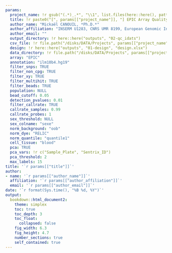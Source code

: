 ```yaml
---
params:
  project_name: !r gsub("(.*)_.*", "\\1", list.files(here::here(), pattern = ".Rproj$"))
  title: !r paste0("[", params[["project_name"]], "] EPIC Array Quality-Control")
  author_name: "Mickaël CANOUIL, *Ph.D.*"
  author_affiliation: "INSERM U1283, CNRS UMR 8199, European Genomic Institute for Diabetes (EGID), Institut Pasteur de Lille, University of Lille, Lille University Hospital, Lille, F-59000, France."
  author_email: ""
  output_directory: !r here::here("outputs", "02-qc_idats")
  csv_file: !r file.path("/disks/DATA/Projects", params[["project_name"]], "EPIC/Ssample_sheet.csv")
  design: !r here::here("outputs", "01-design", "design.xlsx")
  data_directory: !r file.path("/disks/DATA/Projects", params[["project_name"]], "EPIC/idats/")
  array: "EPIC"
  annotation: "ilm10b4.hg19"
  filter_snps: TRUE
  filter_non_cpg: TRUE
  filter_xy: TRUE
  filter_multihit: TRUE
  filter_beads: TRUE
  population: NULL
  bead_cutoff: 0.05
  detection_pvalues: 0.01
  filter_callrate: TRUE
  callrate_samples: 0.99
  callrate_probes: 1
  sex_threshold: NULL 
  sex_colname: "sexe"
  norm_background: "oob"
  norm_dye: "RELIC"
  norm_quantile: "quantile1" 
  cell_tissue: "blood"
  pca: TRUE
  pca_vars: !r c("Sample_Plate", "Sentrix_ID")
  pca_threshold: 2
  max_labels: 15
title: '`r params[["title"]]`'
author:
- name: '`r params[["author_name"]]`'
  affiliation: '`r params[["author_affiliation"]]`'
  email: '`r params[["author_email"]]`'
date: '`r format(Sys.time(), "%B %d, %Y")`'
output:
  bookdown::html_document2:
    theme: simplex
    toc: true
    toc_depth: 3
    toc_float: 
      collapsed: false
    fig_width: 6.3
    fig_height: 4.7
    number_sections: true
    self_contained: true
---
```


<!-- https://github.com/umr1283/dmapaq -->
